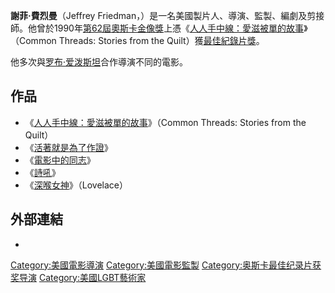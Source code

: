 {{noteTA
|T=zh-cn:傑弗里·弗里德曼;zh-hk:謝菲·費烈曼;zh-tw:傑佛瑞·佛萊德曼;
|G1=Movie
|1=zh-cn:傑弗里·弗里德曼;zh-hk:謝菲·費烈曼;zh-tw:傑佛瑞·佛萊德曼;
}}
'''謝菲·費烈曼'''（Jeffrey Friedman，{{bd|1951年|8月24日}}）是一名美國製片人、導演、監製、編劇及剪接師。他曾於1990年[[第62届奥斯卡金像奖|第62屆]][[奧斯卡金像獎|奧斯卡金像獎]]上憑《[[人人手中線：愛滋被單的故事|人人手中線：愛滋被單的故事]]》（Common Threads: Stories from the Quilt）獲[[奧斯卡最佳紀錄片獎|最佳紀錄片獎]]。

他多次與[[罗布·爱泼斯坦|罗布·爱泼斯坦]]合作導演不同的電影。

==作品==
*《[[人人手中線：愛滋被單的故事|人人手中線：愛滋被單的故事]]》（Common Threads: Stories from the Quilt）
*《[[活著就是為了作證|活著就是為了作證]]》
*《[[電影中的同志|電影中的同志]]》
*《[[詩吼|詩吼]]》
*《[[深喉女神|深喉女神]]》（Lovelace）

==外部連結==
*{{imdb name|id=0295243|name=Jeffrey Friedman}}

{{DEFAULTSORT:Friedman, Jeffrey}}
[[Category:美國電影導演|Category:美國電影導演]]
[[Category:美國電影監製|Category:美國電影監製]]
[[Category:奥斯卡最佳纪录片获奖导演|Category:奥斯卡最佳纪录片获奖导演]]
[[Category:美國LGBT藝術家|Category:美國LGBT藝術家]]